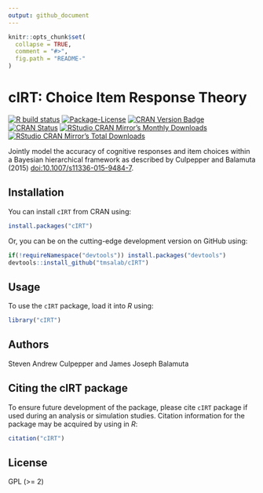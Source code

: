 ```yaml
---
output: github_document
---
```


<!-- README.md is generated from README.Rmd. Please edit that file -->

```r
knitr::opts_chunk$set(
  collapse = TRUE,
  comment = "#>",
  fig.path = "README-"
)
```

# cIRT: Choice Item Response Theory

<!-- badges: start -->
[![R build status](https://github.com/tmsalab/cIRT/workflows/R-CMD-check/badge.svg)](https://github.com/tmsalab/cIRT/actions)
[![Package-License](https://img.shields.io/badge/license-GPL%20(%3E=2)-brightgreen.svg?style=flat)](http://www.gnu.org/licenses/gpl-2.0.html)
[![CRAN Version Badge](https://www.r-pkg.org/badges/version/cIRT)](https://cran.r-project.org/package=cIRT)
[![CRAN Status](https://cranchecks.info/badges/worst/cIRT)](https://cran.r-project.org/web/checks/check_results_cIRT.html)
[![RStudio CRAN Mirror's Monthly Downloads](https://cranlogs.r-pkg.org/badges/cIRT?color=brightgreen)](https://www.r-pkg.org/pkg/cIRT)
[![RStudio CRAN Mirror's Total Downloads](https://cranlogs.r-pkg.org/badges/grand-total/cIRT?color=brightgreen)](https://www.r-pkg.org/pkg/cIRT)
<!-- badges: end -->

Jointly model the accuracy of cognitive responses and item choices
within a Bayesian hierarchical framework as described by Culpepper and
Balamuta (2015) <doi:10.1007/s11336-015-9484-7>.

## Installation

You can install `cIRT` from CRAN using:

```r
install.packages("cIRT")
```

Or, you can be on the cutting-edge development version on GitHub using:

```r
if(!requireNamespace("devtools")) install.packages("devtools")
devtools::install_github("tmsalab/cIRT")
```

## Usage

To use the `cIRT` package, load it into _R_ using:

```r
library("cIRT")
```

## Authors

Steven Andrew Culpepper and James Joseph Balamuta

## Citing the cIRT package

To ensure future development of the package, please cite `cIRT`
package if used during an analysis or simulation studies. Citation information
for the package may be acquired by using in *R*:

```r
citation("cIRT")
```

## License

GPL (>= 2)
